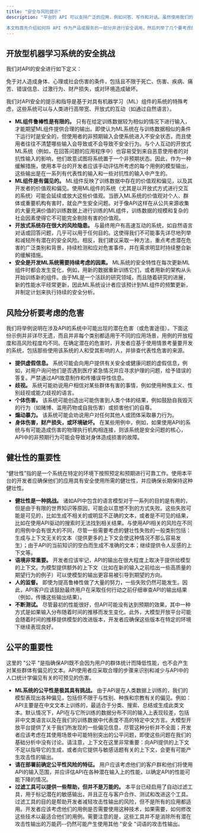 ```yaml
---
title: "安全与风险提示"
description: "平台的 API 可以支持广泛的应用，例如问答、写作和对话。虽然使用我们的 API 能为最终用户创造便利，但它也可能产生安全问题，本文档旨在帮助客户了解使用 API 时可能出现的安全问题。

本文档首先介绍如何将 API 作为产品或服务的一部分并进行安全调用，然后列举了几个要考虑的特定问题，提供了有关风险的一般指导，并特别提供了关于稳健性和公平性的进一步指导。"
---
```




## 开放型机器学习系统的安全挑战

我们对API的安全进行如下定义：

免于对人造成身体、心理或社会伤害的条件，包括且不限于死亡、伤害、疾病、痛苦、错误信息、过激行为、财产损失，或对环境造成破坏。

我们对API安全的提示和指导是基于对具有机器学习（ML）组件的系统的特殊考虑，这些系统可以与人类进行高带宽、开放式的互动（如通过自然语言）。

- **ML组件鲁棒性是有限的。**
  只有在给定训练数据较为相似的情况下进行输入，才能期望ML组件提供合理的输出。即使认为ML系统在与训练数据相似的条件下运行时是安全的，但使用者的非预期输入会使系统进入不安全状态，而且使用者往往不清楚哪些输入会导致或不会导致不安全行为。与个人互动的开放式ML系统（例如，在回答问题的应用程序中）也容易受到来自恶意使用者的对抗性输入的影响，他们故意试图将系统置于一个非预期状态。因此，作为一种缓解措施，使用本平台的开发者应该手动评估所考虑的每个用例的模型输出，这些输出是在一系列有代表性的输入和一些对抗性的输入中产生的。
- **ML组件是有偏见的。**
  ML组件反映了训练数据中存在的价值观和偏见，以及其开发者的价值观和偏见。使用ML组件的系统（尤其是以开放式方式进行交互的系统）可能会延续或放大这些价值观。当嵌入ML系统的价值观对个人、群体或重要机构有害时，就会产生安全问题。对于像API这样在从公共来源收集的大量充满价值的训练数据上进行训练的ML组件，训练数据的规模和复杂的社会因素使得它不可能完全剔除有害的价值观。
- **开放式系统存在很大的风险隐患。**
  与最终用户有高速互动的系统，如自然语言对话或回答问题，几乎可以用于任何目的。这使得我们不可能事先详尽地列举和减轻所有潜在的安全风险。相反，我们建议采取一种方法，重点考虑潜在危害的广泛类别和背景，持续检测和应对危害事件，并在需求明显时持续整合新的缓解措施。
- **安全是开发ML系统需要持续考虑的因素。**
  ML系统的安全特性在每次更新ML组件时都会发生变化，例如，用新的数据重新训练它们，或者用新的架构从头开始训练新的组件。由于ML是一个活跃的研究领域，而且随着研究的进展，新的性能水平经常更新，因此ML系统设计者应该预计到ML组件的频繁更新，并制定计划来执行持续的安全分析。

## 风险分析要考虑的危害

我们将举例说明在涉及API的系统中可能出现的潜在危害（或危害途径）。下面这份示例并非详尽无遗，而且并非每个类别都适用于不同的应用场景，用例的开放程度和高风险程度均不同。在确定潜在的危害时，开发者应基于使用情景考量要开发的系统，包括那些使用该系统的人和受其影响的人，并排查代表性危害的来源。

- **提供虚假信息。**
  系统可能会向用户提供有关安全或健康问题的虚假信息，例如，对用户询问他们是否遇到医疗紧急情况并应寻求护理的问题，给予错误的答复。严禁通过API故意制作和传播误导性信息。
- **歧视。**
  系统可能劝说用户相信对某些群体有害的事情，例如使用种族主义、性别歧视或能力歧视的语言。
- **个体伤害。**
  该系统可能创造出可能伤害到人类个体的结果，例如鼓励自我毁灭的行为（如赌博、滥用药物或自我伤害）或损害他们的自尊。
- **煽动暴力。**
  该系统可能会劝说用户对任何其他人或团体采取暴力行为。
- **身体伤害，财产损失，或环境破坏。**
  在某些用例中，例如，如果使用API的系统与有可能造成伤害的物理执行机构相连接，则该系统是安全问题的核心，API中的非预期行为可能会导致对身体造成损害的故障。

## 健壮性的重要性

“健壮性”指的是一个系统在特定的环境下按照预定和预期进行可靠工作。使用本平台的开发者应确保他们的应用具有安全使用所需的健壮性，并应确保长期保持这种健壮性。

- **健壮性是一种挑战。**
  诸如API中包含的语言模型对于一系列的目的是有用的，但是由于有限的世界知识等原因，可能会以意想不到的方式失败。这些失败可能是可见的，比如生成不相关的或明显不正确的文本，或者是不可见的结果，比如在使用API驱动的搜索时无法找到相关结果。与使用API相关的风险在不同的用例中会有很大的不同，尽管一些需要考虑的健壮性失败的一般类别包括：生成与上下文无关的文本（提供更多的上下文会使这种情况不那么容易发生）；由于API的当前知识的空白而生成不准确的文本；继续提供令人反感的上下文等。
- **语境非常重要。**
  开发者应该牢记，API的输出在很大程度上取决于提供给模型的上下文。为模型提供额外的上下文（比如在新的输入之前给出一些高质量的期望行为的例子）可以使模型的输出更容易被引导到期望的方向。
- **人的监督。**
  即使为提高鲁棒性做了大量的努力，一些失败仍然可能发生。因此，API客户应该鼓励最终用户在采取任何行动之前仔细审查API的输出结果（例如，传播这些输出结果）。
- **不断测试。**
  尽管最初的性能很好，但API可能没有达到预期的效果，其中一种方式是如果输入分布随着时间的推移而发生变化。此外，大模型开放平台可能会随着时间的推移提供模型的改进版本，开发者应确保这些版本在特定的环境下继续表现良好。

## 公平的重要性

这里的 "公平 "是指确保API既不会因为用户的群体统计而降低性能，也不会产生对某些群体有偏见的文本。API使用者应采取合理的步骤来识别和减少与API中的人口统计学偏见有关的可预见的伤害。

- **ML系统的公平性是极其具有挑战。**
  由于API是在人类数据上训练的，我们的模型表现出各种偏见，包括但不限于与性别、种族和宗教有关的偏见。例如：API主要是在中文文本上训练的，最适合于分类、搜索、总结或生成此类文本。默认情况下，API在与它所训练的数据分布不同的输入上表现较差，包括非中文类语言以及在我们的训练数据中代表度不高的特定中文方言。大模型开放平台提供了关于我们所发现的一些偏见信息，尽管这种分析并不全面；开发者应该考虑在其使用场景中可能特别突出的公平问题，即使这些问题在我们的基础分析中没有讨论。请注意，上下文在这里非常重要：向API提供的上下文不足以指导它的生成，或者向它提供与敏感话题有关的上下文，会更有可能产生攻击性的输出。
- **请在部署前确定公平性风险的特征。**
  用户应该考虑他们的客户群和他们将使用API的输入范围，并应评估API在各种潜在输入上的性能，以确定API的性能可能下降的情况。
- **过滤工具可以提供一些帮助，但并不是万能的。**
  本平台已经启用了自动过滤工具，用于标记潜在的敏感输出，并且正在与客户合作、测试和改进这个工具。过滤工具的目的是帮助开发者减轻攻击性输出的风险，但不是所有的应用都适用。开发者应该考虑他们的用例是否需要使用这种技术，如果需要，如何修改这些技术以最适合他们的用例。需要注意的是，这些工具并不是消除所有潜在攻击性输出的万能药--仍然可能产生使用其他 "安全 "词语的攻击性输出。